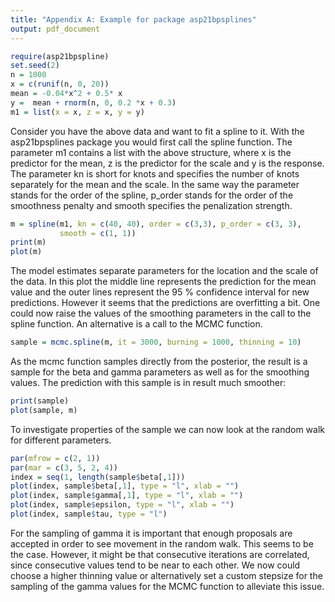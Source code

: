 ```yaml
---
title: "Appendix A: Example for package asp21bpsplines"
output: pdf_document
---
```



```r
require(asp21bpspline)
set.seed(2)
n = 1000
x = c(runif(n, 0, 20))
mean = -0.04*x^2 + 0.5* x 
y =  mean + rnorm(n, 0, 0.2 *x + 0.3)
m1 = list(x = x, z = x, y = y)

```
Consider you have the above data and want to fit a spline to it. With the 
asp21bpsplines package you would first call the spline function. The parameter m1 contains a list with the above structure, where x is the predictor for the mean, z is the predictor for the scale and y is the response. The parameter kn is short for knots and specifies the number of knots separately for the mean and the scale. In the same way the parameter stands for the order of the spline, p_order stands for the order of the smoothness penalty and smooth specifies the penalization strength.

```r
m = spline(m1, kn = c(40, 40), order = c(3,3), p_order = c(3, 3), 
           smooth = c(1, 1))
print(m)
plot(m)
```


The model estimates separate parameters for the location and the scale of the data.
In this plot the middle line represents the prediction for the mean value
and the outer lines represent the 95 % confidence interval for new predictions.
However it seems that the predictions are overfitting a bit. One could now raise 
the values of the smoothing parameters in the call to the spline function. 
An alternative is a call to the MCMC function.

```r
sample = mcmc.spline(m, it = 3000, burning = 1000, thinning = 10)
```

As the mcmc function samples directly from the posterior, the result is a sample 
for the beta and gamma parameters as well as for the smoothing values. The
prediction with this sample is in result much smoother:

```r
print(sample)
plot(sample, m)
```
To investigate properties of the sample we can now look at the random walk for different 
parameters.

```r
par(mfrow = c(2, 1))
par(mar = c(3, 5, 2, 4))
index = seq(1, length(sample$beta[,1]))
plot(index, sample$beta[,1], type = "l", xlab = "")
plot(index, sample$gamma[,1], type = "l", xlab = "")
plot(index, sample$epsilon, type = "l", xlab = "")
plot(index, sample$tau, type = "l")
```

For the sampling of gamma it is important that enough proposals are accepted in order to see movement in the random walk. This seems to be the case. However, it might be that consecutive iterations
are correlated, since consecutive values tend to be near to each other. We now could choose a higher thinning value or alternatively set a custom stepsize for the sampling of the gamma values 
for the MCMC function to alleviate this issue.


